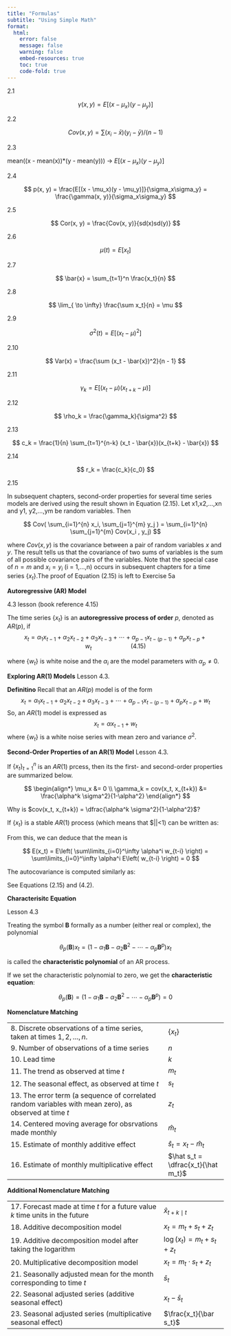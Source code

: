 ```yaml
---
title: "Formulas"
subtitle: "Using Simple Math"
format: 
  html:
    error: false
    message: false
    warning: false
    embed-resources: true
    toc: true
    code-fold: true
---
```





2.1

$$
\gamma(x, y) = E[(x - \mu_x)(y - \mu_y)]
$$

2.2 

$$
Cov(x, y) = \sum(x_i - \bar{x})(y_i - \bar{y}) / (n - 1)
$$

2.3

mean((x - mean(x))*(y - mean(y))) $\to$ $E[(x - \mu_x)(y - \mu_y)]$

2.4 

$$
p(x, y) = \frac{E[(x - \mu_x)(y - \mu_y)]}{\sigma_x\sigma_y} = \frac{\gamma(x, y)}{\sigma_x\sigma_y}
$$

2.5

$$
Cor(x, y) = \frac{Cov(x, y)}{sd(x)sd(y)} 
$$


2.6

$$
\mu(t) = E[x_t]
$$

2.7

$$
\bar{x} =  \sum_{t=1}^n \frac{x_t}{n}
$$

2.8 

$$
\lim_{ \to \infty} \frac{\sum x_t}{n} = \mu
$$

2.9

$$
\sigma^2(t) = E[(x_t - \mu)^2]
$$

2.10

$$
Var(x) = \frac{\sum (x_t - \bar{x})^2}{n - 1}
$$

2.11

$$
\gamma_k = E[(x_t - \mu)(x_{t+k} - \mu)]
$$

2.12

$$
\rho_k = \frac{\gamma_k}{\sigma^2}
$$


2.13

$$
c_k = \frac{1}{n} \sum_{t=1}^{n-k} (x_t - \bar{x})(x_{t+k} - \bar{x})
$$

2.14

$$
r_k = \frac{c_k}{c_0}
$$

2.15

In subsequent chapters, second-order properties for several time series models
are derived using the result shown in Equation (2.15). Let x1,x2,...,xn and y1, y2,...,ym be random variables. Then
 
$$
Cov( \sum_{i=1}^{n} x_i, \sum_{j=1}^{m} y_j ) = \sum_{i=1}^{n} \sum_{j=1}^{m} Cov(x_i , y_j)
$$

where $Cov(x,y)$ is the covariance between a pair of random variables $x$ and $y$. The result tells us that the covariance of two sums of variables is the sum of all possible covariance pairs of the variables. Note that the special case of $n = m$ and $x_i = y_i$ (i = 1,...,n) occurs in subsequent chapters for a time series {$x_t$}.The proof of Equation (2.15) is left to Exercise 5a






**Autoregressive (AR) Model** 

4.3 lesson (book reference 4.15)

::: {.callout-note icon="false" title="Definition of an Autoregressive (AR) Model"}
The time series $\{x_t\}$ is an **autoregressive process of order** $p$, denoted as $AR(p)$, if $$
  x_t = \alpha_1 x_{t-1} + \alpha_2 x_{t-2} + \alpha_3 x_{t-3} + \cdots + \alpha_{p-1} x_{t-(p-1)} + \alpha_p x_{t-p} + w_t ~~~~~~~~~~~~~~~~~~~~~~~ (4.15)
$$

where $\{w_t\}$ is white noise and the $\alpha_i$ are the model parameters with $\alpha_p \ne 0$.
:::


**Exploring AR(1) Models** Lesson 4.3. 

**Definitino**
Recall that an $AR(p)$ model is of the form $$
  x_t = \alpha_1 x_{t-1} + \alpha_2 x_{t-2} + \alpha_3 x_{t-3} + \cdots + \alpha_{p-1} x_{t-(p-1)} + \alpha_p x_{t-p} + w_t
$$ So, an $AR(1)$ model is expressed as $$
  x_t = \alpha x_{t-1} + w_t
$$ where $\{w_t\}$ is a white noise series with mean zero and variance $\sigma^2$.



**Second-Order Properties of an AR(1) Model** Lesson 4.3.

:::: {.callout-note icon="false" title="Second-Order Properties of an $AR(1)$ Model"}
If $\{x_t\}_{t=1}^n$ is an $AR(1)$ prcess, then its the first- and second-order properties are summarized below.

$$
\begin{align*}
  \mu_x &= 0 \\  
  \gamma_k = cov(x_t, x_{t+k}) &= \frac{\alpha^k \sigma^2}{1-\alpha^2}
\end{align*}
$$

::: {.callout-tip title="Click here for a proof of the equation for $cov(x_t,x_{t+k})$" collapse="true"}
Why is $cov(x_t, x_{t+k}) = \dfrac{\alpha^k \sigma^2}{1-\alpha^2}$?

If $\{x_t\}$ is a stable $AR(1)$ process (which means that \$\|\alpha\|\<1) can be written as:

\begin{align*}
  (1-\alpha \mathbf{B}) x_t &= w_t \\
  \implies x_t &= (1-\alpha \mathbf{B})^{-1} w_t \\
    &= w_t + \alpha w_{t-1} + \alpha^2 w_{t-2} + \alpha^3 w_{t-3} + \cdots \\
    &= \sum\limits_{i=0}^\infty \alpha^i w_{t-i}
\end{align*}

From this, we can deduce that the mean is

$$
  E(x_t) 
    = E\left( \sum\limits_{i=0}^\infty \alpha^i w_{t-i} \right)
    = \sum\limits_{i=0}^\infty \alpha^i E\left( w_{t-i} \right)
    = 0
$$

The autocovariance is computed similarly as:

\begin{align*}
  \gamma_k = cov(x_t, x_{t+k}) 
    &= cov \left( 
      \sum\limits_{i=0}^\infty \alpha^i w_{t-i}, \\
      \sum\limits_{j=0}^\infty \alpha^j w_{t+k-j} \right) \\
    &= \sum\limits_{j=k+i} \alpha^i \alpha^j cov ( w_{t-i}, w_{t+k-j} ) \\
    &= \alpha^k \sigma^2 \sum\limits_{i=0}^\infty \alpha^{2i} \\
    &= \frac{\alpha^k \sigma^2}{1-\alpha^2}
\end{align*}

See Equations (2.15) and (4.2).
:::
::::




**Characterisitc Equation** 

Lesson 4.3

::: {.callout-note icon="false" title="Definition of the Characteristic Equation"}
Treating the symbol $\mathbf{B}$ formally as a number (either real or complex), the polynomial

$$
  \theta_p(\mathbf{B}) x_t = \left( 1 - \alpha_1 \mathbf{B} - \alpha_2 \mathbf{B}^2 - \cdots - \alpha_p \mathbf{B}^p \right) x_t
$$

is called the **characteristic polynomial** of an AR process.

If we set the characteristic polynomial to zero, we get the **characteristic equation**:

$$
  \theta_p(\mathbf{B}) = \left( 1 - \alpha_1 \mathbf{B} - \alpha_2 \mathbf{B}^2 - \cdots - \alpha_p \mathbf{B}^p \right) = 0
$$
:::






::: {.callout-note icon="false" title="Lesson 1.3: Vocabulary and Nomenclature activity"}
**Nomenclature Matching**

|                                                                                                         |                                       |
|---------------------------------------------------------------------------------------------------------|---------------------------------------|
| 8\. Discrete observations of a time series, taken at times $1, 2, \ldots, n$.                           |  $\{x_t\}$                          |
| 9\. Number of observations of a time series                                                             |  $n$                                |
| 10\. Lead time                                                                                          |  $k$                                |
| 11\. The trend as observed at time $t$                                                                  |  $m_t$                              |
| 12\. The seasonal effect, as observed at time $t$                                                       |  $s_t$                              |
| 13\. The error term (a sequence of correlated random variables with mean zero), as observed at time $t$ | $z_t$                              |
| 14\. Centered moving average for obsrvations made monthly                                               |  $\hat m_t$                         |
| 15\. Estimate of monthly additive effect                                                                |  $\hat s_t = x_t - \hat m_t$        |
| 16\. Estimate of monthly multiplicative effect                                                          |  $\hat s_t = \dfrac{x_t}{\hat m_t}$ |

**Additional Nomenclature Matching**

|                                                                                |                                  |
|--------------------------------------------------------------------------------|----------------------------------|
| 17\. Forecast made at time $t$ for a future value $k$ time units in the future |  $\hat x_{t+k \mid t}$         |
| 18\. Additive decomposition model                                              |  $x_t = m_t + s_t + z_t$       |
| 19\. Additive decomposition model after taking the logarithm                   |  $\log(x_t) = m_t + s_t + z_t$ |
| 20\. Multiplicative decomposition model                                        |  $x_t = m_t \cdot s_t + z_t$   |
| 21\. Seasonally adjusted mean for the month corresponding to time $t$          |  $\bar s_t$                    |
| 22\. Seasonal adjusted series (additive seasonal effect)                       |  $x_t - \bar s_t$              |
| 23\. Seasonal adjusted series (multiplicative seasonal effect)                 |  $\frac{x_t}{\bar s_t}$        |
:::

